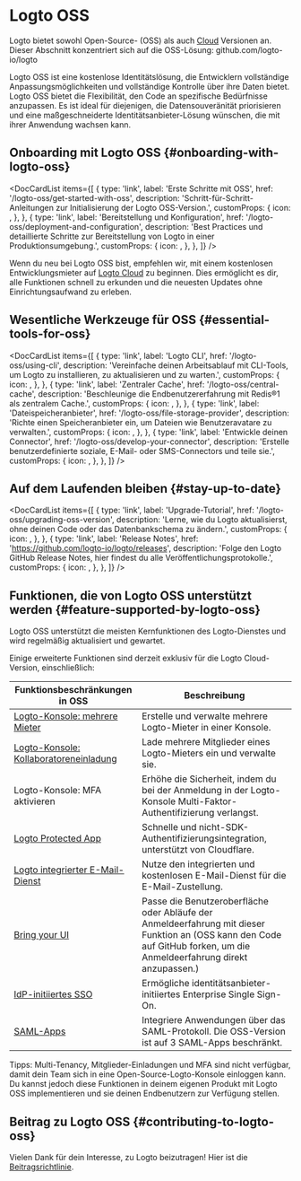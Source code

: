 
# Logto OSS

Logto bietet sowohl Open-Source- (OSS) als auch [Cloud](/logto-cloud) Versionen an. Dieser Abschnitt konzentriert sich auf die OSS-Lösung: <Url type="inline" href="https://github.com/logto-io/logto">github.com/logto-io/logto</Url>

Logto OSS ist eine kostenlose Identitätslösung, die Entwicklern vollständige Anpassungsmöglichkeiten und vollständige Kontrolle über ihre Daten bietet. Logto OSS bietet die Flexibilität, den Code an spezifische Bedürfnisse anzupassen. Es ist ideal für diejenigen, die Datensouveränität priorisieren und eine maßgeschneiderte Identitätsanbieter-Lösung wünschen, die mit ihrer Anwendung wachsen kann.

## Onboarding mit Logto OSS \{#onboarding-with-logto-oss}

<DocCardList
  items={[
    {
      type: 'link',
      label: 'Erste Schritte mit OSS',
      href: '/logto-oss/get-started-with-oss',
      description: 'Schritt-für-Schritt-Anleitungen zur Initialisierung der Logto OSS-Version.',
      customProps: {
        icon: <RocketIcon />,
      },
    },
    {
      type: 'link',
      label: 'Bereitstellung und Konfiguration',
      href: '/logto-oss/deployment-and-configuration',
      description:
        'Best Practices und detaillierte Schritte zur Bereitstellung von Logto in einer Produktionsumgebung.',
      customProps: {
        icon: <GearIcon />,
      },
    },
  ]}
/>

<Admonition type="tip" title="Schnellstart benötigt?">

Wenn du neu bei Logto OSS bist, empfehlen wir, mit einem kostenlosen Entwicklungsmieter auf [Logto Cloud](https://cloud.logto.io) zu beginnen. Dies ermöglicht es dir, alle Funktionen schnell zu erkunden und die neuesten Updates ohne Einrichtungsaufwand zu erleben.

</Admonition>

## Wesentliche Werkzeuge für OSS \{#essential-tools-for-oss}

<DocCardList
  items={[
    {
      type: 'link',
      label: 'Logto CLI',
      href: '/logto-oss/using-cli',
      description: 'Vereinfache deinen Arbeitsablauf mit CLI-Tools, um Logto zu installieren, zu aktualisieren und zu warten.',
      customProps: {
        icon: <CliIcon />,
      },
    },
    {
      type: 'link',
      label: 'Zentraler Cache',
      href: '/logto-oss/central-cache',
      description: 'Beschleunige die Endbenutzererfahrung mit Redis®1 als zentralem Cache.',
      customProps: {
        icon: <CentralCacheIcon />,
      },
    },
    {
      type: 'link',
      label: 'Dateispeicheranbieter',
      href: '/logto-oss/file-storage-provider',
      description: 'Richte einen Speicheranbieter ein, um Dateien wie Benutzeravatare zu verwalten.',
      customProps: {
        icon: <FileStorageIcon />,
      },
    },
    {
      type: 'link',
      label: 'Entwickle deinen Connector',
      href: '/logto-oss/develop-your-connector',
      description: 'Erstelle benutzerdefinierte soziale, E-Mail- oder SMS-Connectors und teile sie.',
      customProps: {
        icon: <ConnectorsIcon />,
      },
    },
  ]}
/>
## Auf dem Laufenden bleiben \{#stay-up-to-date}

<DocCardList
  items={[
    {
      type: 'link',
      label: 'Upgrade-Tutorial',
      href: '/logto-oss/upgrading-oss-version',
      description: 'Lerne, wie du Logto aktualisierst, ohne deinen Code oder das Datenbankschema zu ändern.',
      customProps: {
        icon: <UpdateIcon />,
      },
    },
    {
      type: 'link',
      label: 'Release Notes',
      href: 'https://github.com/logto-io/logto/releases',
      description:
        'Folge den Logto GitHub Release Notes, hier findest du alle Veröffentlichungsprotokolle.',
      customProps: {
        icon: <DocumentIcon />,
      },
    },
  ]}
/>

## Funktionen, die von Logto OSS unterstützt werden \{#feature-supported-by-logto-oss}

Logto OSS unterstützt die meisten Kernfunktionen des Logto-Dienstes und wird regelmäßig aktualisiert und gewartet.

Einige erweiterte Funktionen sind derzeit exklusiv für die Logto Cloud-Version, einschließlich:

| Funktionsbeschränkungen in OSS                                                      | Beschreibung                                                                                                                                        |
| ----------------------------------------------------------------------------------- | -------------------------------------------------------------------------------------------------------------------------------------------------- |
| [Logto-Konsole: mehrere Mieter](/logto-cloud/tenant-settings)                       | Erstelle und verwalte mehrere Logto-Mieter in einer Konsole.                                                                                       |
| [Logto-Konsole: Kollaboratoreneinladung](/logto-cloud/tenant-member-management)     | Lade mehrere Mitglieder eines Logto-Mieters ein und verwalte sie.                                                                                  |
| Logto-Konsole: MFA aktivieren                                                       | Erhöhe die Sicherheit, indem du bei der Anmeldung in der Logto-Konsole Multi-Faktor-Authentifizierung verlangst.                                    |
| [Logto Protected App](/integrate-logto/protected-app)                               | Schnelle und nicht-SDK-Authentifizierungsintegration, unterstützt von Cloudflare.                                                                  |
| [Logto integrierter E-Mail-Dienst](/connectors/email-connectors/built-in-email-service) | Nutze den integrierten und kostenlosen E-Mail-Dienst für die E-Mail-Zustellung.                                                                     |
| [Bring your UI](/customization/bring-your-ui)                                       | Passe die Benutzeroberfläche oder Abläufe der Anmeldeerfahrung mit dieser Funktion an (OSS kann den Code auf GitHub forken, um die Anmeldeerfahrung direkt anzupassen.) |
| [IdP-initiiertes SSO](/end-user-flows/enterprise-sso/idp-initiated-sso)             | Ermögliche identitätsanbieter-initiiertes Enterprise Single Sign-On.                                                                                |
| [SAML-Apps](/integrate-logto/saml-app)                                              | Integriere Anwendungen über das SAML-Protokoll. Die OSS-Version ist auf 3 SAML-Apps beschränkt.                                                    |

Tipps: Multi-Tenancy, Mitglieder-Einladungen und MFA sind nicht verfügbar, damit dein Team sich in eine Open-Source-Logto-Konsole einloggen kann. Du kannst jedoch diese Funktionen in deinem eigenen Produkt mit Logto OSS implementieren und sie deinen Endbenutzern zur Verfügung stellen.

## Beitrag zu Logto OSS \{#contributing-to-logto-oss}

Vielen Dank für dein Interesse, zu Logto beizutragen! Hier ist die [Beitragsrichtlinie](/logto-oss/contribution).